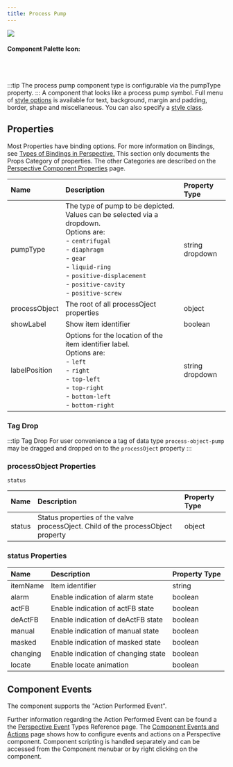 ```yaml
---
title: Process Pump
---
```



<img src={Gif} />

#### Component Palette Icon:

<Icon title="Component Palette Icon" className="component-palette-icon" />
<br />
<br />

:::tip
The process pump component type is configurable via the pumpType property.
:::
A component that looks like a process pump symbol. Full menu of [style options](https://www.docs.inductiveautomation.com/docs/8.1/appendix/reference-pages/style-reference) is available for text, background, margin and padding, border, shape and miscellaneous. You can also specify a [style class](https://www.docs.inductiveautomation.com/docs/8.1/ignition-modules/perspective/styles/style-classes).

## Properties

Most Properties have binding options. For more information on Bindings, see [Types of Bindings in Perspective.](https://www.docs.inductiveautomation.com/docs/8.1/ignition-modules/perspective/working-with-perspective-components/bindings-in-perspective) This section only documents the Props Category of properties. The other Categories are described on the [Perspective Component Properties](https://www.docs.inductiveautomation.com/docs/8.1/ignition-modules/perspective/working-with-perspective-components/perspective-component-properties) page.

| Name                 | Description                                                                                                                                                                                      | Property Type  |
| :------------------- | :----------------------------------------------------------------------------------------------------------------------------------------------------------------------------------------------- | :------------- |
| pumpType        |  The type of pump to be depicted. Values can be selected via a dropdown.<br />Options are:<br /> - `centrifugal` <br /> - `diaphragm` <br /> - `gear` <br /> - `liquid-ring` <br /> - `positive-displacement` <br /> - `positive-cavity` <br /> - `positive-screw` |  string <br /> dropdown|
| processObject        | The root of all processOject properties                                                                                                                                                          | object  |
| showLabel            | Show item identifier                                                                                                                                                                             |  boolean |
| labelPosition        | Options for the location of the item identifier label.<br />Options are:<br /> - `left` <br /> - `right` <br /> - `top-left` <br /> - `top-right` <br /> - `bottom-left` <br /> - `bottom-right` |  string <br /> dropdown|

### Tag Drop
:::tip Tag Drop
For user convenience a tag of data type `process-object-pump` may be dragged and dropped on to the `processOject` property
:::

### processObject Properties

`status`

| Name                 | Description                                                                                                                                                                                      | Property Type  |
| :------------------- | :----------------------------------------------------------------------------------------------------------------------------------------------------------------------------------------------- | :------------- |
| status             | Status properties of the valve processOject. Child of the processObject property                                                                                                                 |  object  |

### status Properties

| Name                 | Description                                                                                                                                                                                      | Property Type  |
| :------------------- | :----------------------------------------------------------------------------------------------------------------------------------------------------------------------------------------------- | :------------- |
|  itemName          | Item identifier                                                                                                                                                                                  |  string  |
|  alarm             | Enable indication of alarm state                                                                                                                                                                 |  boolean |
|  actFB             | Enable indication of actFB state                                                                                                                                                                 |  boolean |
|  deActFB           | Enable indication of deActFB state                                                                                                                                                               |  boolean |
|  manual            | Enable indication of manual state                                                                                                                                                                |  boolean |
|  masked            | Enable indication of masked state                                                                                                                                                                |  boolean |
|  changing          | Enable indication of changing state                                                                                                                                                              |  boolean |
|  locate            | Enable locate animation                                                                                                                                                                          |  boolean |

## Component Events
The component supports the "Action Performed Event".

Further information regarding the Action Performed Event can be found a the [Perspective Event](https://www.docs.inductiveautomation.com/docs/8.1/appendix/reference-pages/perspective-event-types-reference) Types Reference page.
The [Component Events and Actions](https://www.docs.inductiveautomation.com/docs/8.1/ignition-modules/perspective/working-with-perspective-components/component-events-and-actions) page shows how to configure events and actions on a Perspective component. Component scripting is handled separately and can be accessed from the Component menubar or by right clicking on the component.
